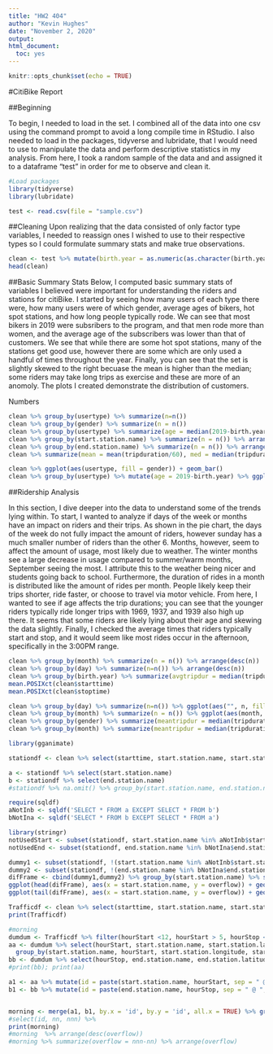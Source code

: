 ---
title: "HW2 404"
author: "Kevin Hughes"
date: "November 2, 2020"
output: 
html_document:
  toc: yes
---

```{r setup, include=FALSE}
knitr::opts_chunk$set(echo = TRUE)
```

#CitiBike Report

##Beginning 

To begin, I needed to load in the set. I combined all of the data into one csv using the command prompt to avoid a long compile time in RStudio. I also needed to load in the packages, tidyverse and lubridate, that I would need to use to manipulate the data and perform descriptive statistics in my analysis. From here, I took a random sample of the data and and assigned it to a dataframe "test" in order for me to observe and clean it. 


```{r}
#Load packages
library(tidyverse)
library(lubridate)
```

```{r}
test <- read.csv(file = "sample.csv")
```

##Cleaning 
Upon realizing that the data consisted of only factor type variables, I needed to reassign ones I wished to use to their respective types so I could formulate summary stats and make true observations. 
```{r}
clean <- test %>% mutate(birth.year = as.numeric(as.character(birth.year)), tripduration = as.numeric(as.character(tripduration)), starttime = as_datetime(as.character(starttime)), stoptime = as_datetime(as.character(stoptime)), start.station.latitude = as.numeric(as.character(start.station.latitude)), start.station.longitude = as.numeric(as.character(start.station.longitude)), end.station.latitude = as.numeric(as.character(end.station.latitude)), end.station.longitude= as.numeric(as.character(end.station.longitude)), month = month(starttime, label = TRUE), day = wday(starttime, label = TRUE), start.station.name = as.character(start.station.name), end.station.name = as.character(end.station.name)  ) %>% filter(usertype != "usertype")
head(clean)

```

##Basic Summary Stats
Below, I computed basic summary stats of variables I believed were important for understanding the riders and stations for citiBike. I started by seeing how many users of each type there were, how many users were of which gender, average ages of bikers, hot spot stations, and how long people typically rode. We can see that most bikers in 2019 were subsribers to the program, and that men rode more than women, and the average age of the subscribers was lower than that of customers. We see that while there are some hot spot stations, many of the stations get good use, however there are some which are only used a handful of times throughout the year. Finally, you can see that the set is slightly skewed to the right becuase the mean is higher than the median; some riders may take long trips as exercise and these are more of an anomoly. The plots I created demonstrate the distribution of customers.

Numbers
```{r, cache = TRUE}
clean %>% group_by(usertype) %>% summarize(n=n())
clean %>% group_by(gender) %>% summarize(n = n()) 
clean %>% group_by(usertype) %>% summarize(age = median(2019-birth.year))
clean %>% group_by(start.station.name) %>% summarize(n = n()) %>% arrange(desc(n))
clean %>% group_by(end.station.name) %>% summarize(n = n()) %>% arrange(desc(n))
clean %>% summarize(mean = mean(tripduration/60), med = median(tripduration/60))
```

```{r, cache = TRUE}
clean %>% ggplot(aes(usertype, fill = gender)) + geom_bar()
clean %>% group_by(usertype) %>% mutate(age = 2019-birth.year) %>% ggplot(aes(usertype,age)) + geom_boxplot()
```


##Ridership Analysis

In this section, I dive deeper into the data to understand some of the trends lying within. To start, I wanted to analyze if days of the week or months have an impact on riders and their trips. As shown in the pie chart, the days of the week do not fully impact the amount of riders, however sunday has a much smaller number of riders than the other 6. Months, however, seem to affect the amount of usage, most likely due to weather. The winter months see a large decrease in usage compared to summer/warm months, September seeing the most. I attribute this to the weather being nicer and students going back to school. Furthermore, the duration of rides in a month is distributed like the amount of rides per month. People likely keep their trips shorter, ride faster, or choose to travel via motor vehicle. 
From here, I wanted to see if age affects the trip durations; you can see that the younger riders typically ride longer trips with 1969, 1937, and 1939 also high up there. It seems that some riders are likely lying about their age and skewing the data slightly. Finally, I checked the average times that riders typically start and stop, and it would seem like most rides occur in the afternoon, specifically in the 3:00PM range. 
```{r, cache = TRUE}
clean %>% group_by(month) %>% summarize(n = n()) %>% arrange(desc(n))
clean %>% group_by(day) %>% summarize(n=n()) %>% arrange(desc(n)) 
clean %>% group_by(birth.year) %>% summarize(avgtripdur = median(tripduration), n=n()) %>% arrange(-avgtripdur) %>% filter(n > 100)
mean.POSIXct(clean$starttime)
mean.POSIXct(clean$stoptime)
```

```{r, cache = TRUE}
clean %>% group_by(day) %>% summarize(n=n()) %>% ggplot(aes("", n, fill = day)) + geom_bar(stat = 'identity', width = 1, color = "white") + coord_polar("y", start=0) + theme_void() + labs(title = "Distibution of Riders On Days")
clean %>% group_by(month) %>% summarize(n = n()) %>% ggplot(aes(month, n, fill = month)) + geom_col()
clean %>% group_by(gender) %>% summarize(meantripdur = median(tripduration/60))%>%  ggplot(aes(gender,meantripdur, fill = gender)) + geom_col()
clean %>% group_by(month) %>% summarize(meantripdur = median(tripduration/60))%>%  ggplot(aes(month,meantripdur, fill = month)) + geom_col()
```
```{r}
library(gganimate)
```

```{r}
stationdf <- clean %>% select(starttime, start.station.name, start.station.latitude, start.station.longitude, stoptime ,end.station.name ,end.station.latitude, end.station.longitude) %>% mutate(starttime = round_date(starttime, unit = "hour"), stoptime = round_date(stoptime, unit = "hour"), hourStart = hour(starttime), hourStop = hour(stoptime))
```

```{r, cache = TRUE}
a <- stationdf %>% select(start.station.name)
b <- stationdf %>% select(end.station.name)
#stationdf %>% na.omit() %>% group_by(start.station.name, end.station.name) %>% summarize(n = n()) %>% arrange(desc(n)) 

require(sqldf)
aNotInb <- sqldf('SELECT * FROM a EXCEPT SELECT * FROM b')
bNotIna <- sqldf('SELECT * FROM b EXCEPT SELECT * FROM a')
```

```{r}
library(stringr)
notUsedStart <- subset(stationdf, start.station.name %in% aNotInb$start.station.name) %>% group_by(start.station.name) %>% summarize(n = n()) %>% print()
notUsedEnd <- subset(stationdf, end.station.name %in% bNotIna$end.station.name) %>% group_by(end.station.name) %>% summarize(n = n()) %>% print()
```


```{r, cache = TRUE}
dummy1 <- subset(stationdf, !(start.station.name %in% aNotInb$start.station.name)) %>% group_by(start.station.name) %>% summarize(n1 = n()) %>% print()
dummy2 <- subset(stationdf, !(end.station.name %in% bNotIna$end.station.name)) %>% group_by(end.station.name) %>% summarize(n2 = n()) %>% print()
difFrame <- cbind(dummy1,dummy2) %>% group_by(start.station.name) %>% summarize(overflow = n2-n1) %>% arrange(desc(overflow))
ggplot(head(difFrame), aes(x = start.station.name, y = overflow)) + geom_col()
ggplot(tail(difFrame), aes(x = start.station.name, y = overflow)) + geom_col()

```

```{r}
Trafficdf <- clean %>% select(starttime, start.station.name, start.station.latitude, start.station.longitude, stoptime ,end.station.name ,end.station.latitude, end.station.longitude) %>% mutate(starttime = round_date(starttime, unit = "hour"), stoptime = round_date(stoptime, unit = "hour"), hourStart = hour(starttime), hourStop = hour(stoptime))
print(Trafficdf)
```

```{r, cache = TRUE}
#morning
dumdum <- Trafficdf %>% filter(hourStart <12, hourStart > 5, hourStop <12, hourStop >5) #%>% print()
aa <- dumdum %>% select(hourStart, start.station.name, start.station.latitude, start.station.longitude) %>% 
  group_by(start.station.name, hourStart, start.station.longitude, start.station.latitude) %>% summarize(nn = n())
bb <- dumdum %>% select(hourStop, end.station.name, end.station.latitude, end.station.longitude) %>% group_by(end.station.name, hourStop, end.station.longitude, end.station.latitude) %>% summarize(nnn = n())
#print(bb); print(aa)

a1 <- aa %>% mutate(id = paste(start.station.name, hourStart, sep = " @ ", collapse = NULL))
b1 <- bb %>% mutate(id = paste(end.station.name, hourStop, sep = " @ ", collapse = NULL))


morning <- merge(a1, b1, by.x = 'id', by.y = 'id', all.x = TRUE) %>% group_by(id, start.station.latitude, start.station.longitude, end.station.latitude, end.station.longitude) %>% mutate(nnn = ifelse(is.na(nnn), 0, nnn)) %>% summarize(overflow = nnn-nn)
#select(id, nn, nnn) %>%
print(morning)
#morning  %>% arrange(desc(overflow))
#morning %>% summarize(overflow = nnn-nn) %>% arrange(overflow)
```


```{r}

```

